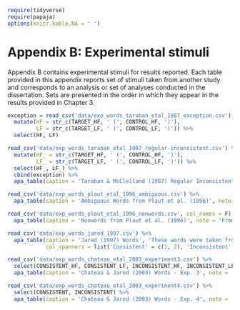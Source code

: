 \pagenumbering{arabic}
\setcounter{page}{125}

```r
require(tidyverse)
require(papaja)
options(knitr.kable.NA = ' ')
```
# Appendix B: Experimental stimuli

Appendix B contains experimental stimuli for results reported. Each table provided in this appendix reports set of stimuli taken from another study and corresponds to an analysis or set of analyses conducted in the dissertation. Sets are presented in the order in which they appear in the results provided in Chapter 3.

```r

exception = read_csv('data/exp_words_taraban_etal_1987_exception.csv') %>% 
  mutate(HF = str_c(TARGET_HF, ' (', CONTROL_HF, ')'),
         LF = str_c(TARGET_LF, ' (', CONTROL_LF, ')')) %>% 
  select(HF, LF) 

read_csv('data/exp_words_taraban_etal_1987_regular-inconsistent.csv') %>% 
  mutate(HF_ = str_c(TARGET_HF, ' (', CONTROL_HF, ')'),
         LF_ = str_c(TARGET_LF, ' (', CONTROL_LF, ')')) %>% 
  select(HF_, LF_) %>%
  cbind(exception) %>% 
  apa_table(caption = 'Taraban & McClelland (1987) Regular Inconsistent Words', note = 'Words from Experiment 1a of that study. Control words shown in parentheses alongside its matched target. The control words are "regular consistent words". These words were also used in the Plaut et al. (1996) study with some changes, noted in Chapter 3 and in the corresponding table in this appendix.', col.names = c('High frequency', 'Low frequency', 'High frequency', 'Low frequency'), col_spanners = list('Consistent' = c(1, 2), 'Inconsistent' = c(3, 4)))

```



```r

read_csv('data/exp_words_plaut_etal_1996_ambiguous.csv') %>% 
  apa_table(caption = 'Ambiguous Words from Plaut et al. (1996)', note = 'These words were added to the conditions from Taraban & McClelland (1987), which can be found in Tables 17.', col.names = c('High frequency', 'Low frequency'))

```



```r

read_csv('data/exp_words_plaut_etal_1996_nonwords.csv', col_names = F) %>% 
  apa_table(caption = 'Nonwords from Plaut et al. (1996)', note = 'From Taraban et al. (1987).', col.names = c('Nonword', ''))

```

```r
read_csv('data/exp_words_jared_1997.csv') %>% 
  apa_table(caption = 'Jared (1997) Words', 'These words were taken from Experiment 1 from the Jared (1997) study. "HF" indicates high frequency, and "LF" indicates low frequency, with words matched across frequency condition for each consistency condition.', col.names = c('HF', 'LF', 'HF', 'LF'),
            col_spanners = list('Consistent' = c(1, 2), 'Inconsistent' = c(3, 4)))

```

```r
read_csv('data/exp_words_chateau_etal_2003_experiment3.csv') %>% 
  select(CONSISTENT_HF, CONSISTENT_LF, INCONSISTENT_HF, INCONSISTENT_LF) %>% 
  apa_table(caption = 'Chateau & Jared (2003) Words - Exp. 3', note = 'Consistency defined with respect to the body of the orthographic syllabic structure (see Chapter 3 for a description and discussion of this segment). "HF" indicates high frequency, and "LF" indicates low frequency', col.names = c('HF', 'LF', 'HF', 'LF'), col_spanners = list('Consistent' = c(1, 2), 'Inconsistent' = c(3, 4)))
```



```r
read_csv('data/exp_words_chateau_etal_2003_experiment4.csv') %>% 
  select(CONSISTENT, INCONSISTENT) %>% 
  apa_table(caption = 'Chateau & Jared (2003) Words - Exp. 4', note = 'Consistency defined with respect to V2 in these stimuli. See Chapter 3 for a description.', col.names = c('Consistent', 'Inconsistent'))
```

\newcommand\blankpage{%
      \null
      \thispagestyle{empty}%
      \addtocounter{page}{-1}%
      \newpage}

\afterpage{\blankpage}



